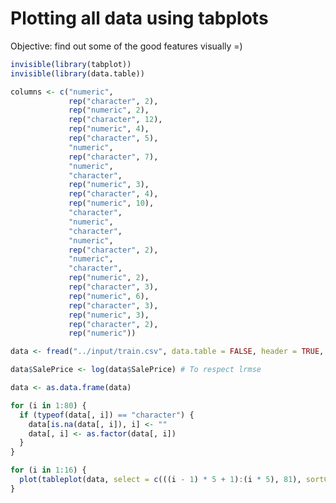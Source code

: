 # Plotting all data using tabplots

Objective: find out some of the good features visually =)

```{r, fig.width = 11, fig.height = 5.5, echo = FALSE, message = FALSE, warning = FALSE}
invisible(library(tabplot))
invisible(library(data.table))

columns <- c("numeric",
             rep("character", 2),
             rep("numeric", 2),
             rep("character", 12),
             rep("numeric", 4),
             rep("character", 5),
             "numeric",
             rep("character", 7),
             "numeric",
             "character",
             rep("numeric", 3),
             rep("character", 4),
             rep("numeric", 10),
             "character",
             "numeric",
             "character",
             "numeric",
             rep("character", 2),
             "numeric",
             "character",
             rep("numeric", 2),
             rep("character", 3),
             rep("numeric", 6),
             rep("character", 3),
             rep("numeric", 3),
             rep("character", 2),
             rep("numeric"))

data <- fread("../input/train.csv", data.table = FALSE, header = TRUE, sep = ",", colClasses = columns)

data$SalePrice <- log(data$SalePrice) # To respect lrmse

data <- as.data.frame(data)

for (i in 1:80) {
  if (typeof(data[, i]) == "character") {
    data[is.na(data[, i]), i] <- ""
    data[, i] <- as.factor(data[, i])
  }
}

for (i in 1:16) {
  plot(tableplot(data, select = c(((i - 1) * 5 + 1):(i * 5), 81), sortCol = 6, nBins = 73, plot = FALSE), fontsize = 12, title = paste("log(SalePrice) vs ", paste(colnames(data)[((i - 1) * 5 + 1):(i * 5)], collapse = "+"), sep = ""), showTitle = TRUE, fontsize.title = 12)
}

```